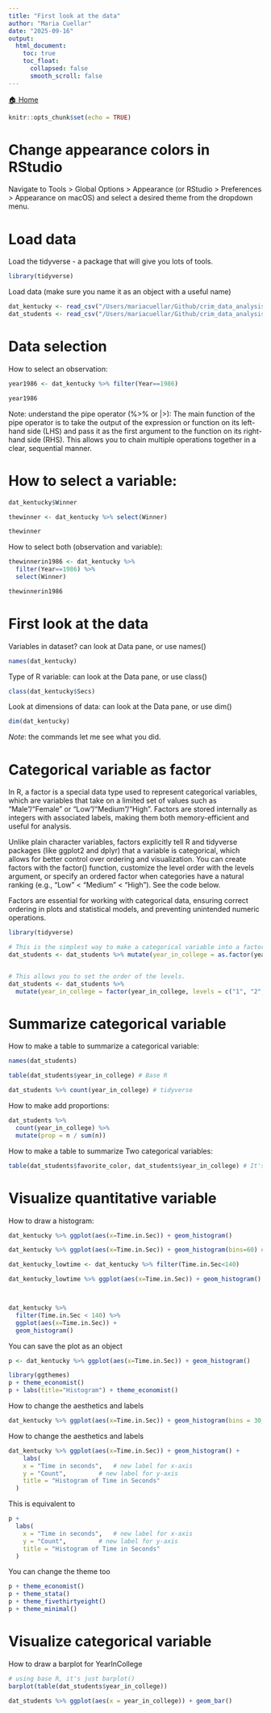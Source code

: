 ```yaml
---
title: "First look at the data"
author: "Maria Cuellar"
date: "2025-09-16"
output:
  html_document:
    toc: true
    toc_float:
      collapsed: false
      smooth_scroll: false
---
```


<a href="index.html" class="home-button">🏠 Home</a>


```r
knitr::opts_chunk$set(echo = TRUE)
```


# Change appearance colors in RStudio

Navigate to Tools > Global Options > Appearance (or RStudio > Preferences > Appearance on macOS) and select a desired theme from the dropdown menu. 



# Load data

Load the tidyverse - a package that will give you lots of tools.

```r
library(tidyverse)
```

Load data (make sure you name it as an object with a useful name)

```r
dat_kentucky <- read_csv("/Users/mariacuellar/Github/crim_data_analysis/data/kentucky-derby-2018.csv")
dat_students <- read_csv("/Users/mariacuellar/Github/crim_data_analysis/data/students.csv")
```




# Data selection

How to select an observation: 

```r
year1986 <- dat_kentucky %>% filter(Year==1986)

year1986
```



Note: understand the pipe operator (%>% or |>): The main function of the pipe operator is to take the output of the expression or function on its left-hand side (LHS) and pass it as the first argument to the function on its right-hand side (RHS). This allows you to chain multiple operations together in a clear, sequential manner.


# How to select a variable:

```r
dat_kentucky$Winner

thewinner <- dat_kentucky %>% select(Winner)

thewinner
```

How to select both (observation and variable):

```r
thewinnerin1986 <- dat_kentucky %>% 
  filter(Year==1986) %>% 
  select(Winner)

thewinnerin1986
```



# First look at the data

Variables in dataset? can look at Data pane, or use names()
```r
names(dat_kentucky)
```

Type of R variable: can look at the Data pane, or use class()
```r
class(dat_kentucky$Secs)
```

Look at dimensions of data: can look at the Data pane, or use dim()
```r
dim(dat_kentucky)
```

*Note*: the commands let me see what you did.


# Categorical variable as factor

In R, a factor is a special data type used to represent categorical variables, which are variables that take on a limited set of values such as "Male"/"Female" or "Low"/"Medium"/"High". Factors are stored internally as integers with associated labels, making them both memory-efficient and useful for analysis. 

Unlike plain character variables, factors explicitly tell R and tidyverse packages (like ggplot2 and dplyr) that a variable is categorical, which allows for better control over ordering and visualization. You can create factors with the factor() function, customize the level order with the levels argument, or specify an ordered factor when categories have a natural ranking (e.g., "Low" < "Medium" < "High"). See the code below.

Factors are essential for working with categorical data, ensuring correct ordering in plots and statistical models, and preventing unintended numeric operations.


```r
library(tidyverse)

# This is the simplest way to make a categorical variable into a factor
dat_students <- dat_students %>% mutate(year_in_college = as.factor(year_in_college))


# This allows you to set the order of the levels.
dat_students <- dat_students %>%
  mutate(year_in_college = factor(year_in_college, levels = c("1", "2", "3", "4")))

```


# Summarize categorical variable

How to make a table to summarize a categorical variable:

```r
names(dat_students)

table(dat_students$year_in_college) # Base R

dat_students %>% count(year_in_college) # tidyverse
```

How to make add proportions:

```r
dat_students %>% 
  count(year_in_college) %>% 
  mutate(prop = n / sum(n))
```

How to make a table to summarize Two categorical variables:
```r
table(dat_students$favorite_color, dat_students$year_in_college) # It's trickier in tidyverse, but check out the janitor package
```





# Visualize quantitative variable

How to draw a histogram:

```r
dat_kentucky %>% ggplot(aes(x=Time.in.Sec)) + geom_histogram()

dat_kentucky %>% ggplot(aes(x=Time.in.Sec)) + geom_histogram(bins=60) # Changes number of bins
```



```r
dat_kentucky_lowtime <- dat_kentucky %>% filter(Time.in.Sec<140)

dat_kentucky_lowtime %>% ggplot(aes(x=Time.in.Sec)) + geom_histogram()



dat_kentucky %>% 
  filter(Time.in.Sec < 140) %>% 
  ggplot(aes(x=Time.in.Sec)) + 
  geom_histogram()

```


You can save the plot as an object 

```r
p <- dat_kentucky %>% ggplot(aes(x=Time.in.Sec)) + geom_histogram()

library(ggthemes)
p + theme_economist()
p + labs(title="Histogram") + theme_economist()
```


How to change the aesthetics and labels

```r
dat_kentucky %>% ggplot(aes(x=Time.in.Sec)) + geom_histogram(bins = 30, fill = "steelblue", color = "white")
```
  

How to change the aesthetics and labels
```r
dat_kentucky %>% ggplot(aes(x=Time.in.Sec)) + geom_histogram() +
    labs(
    x = "Time in seconds",   # new label for x-axis
    y = "Count",         # new label for y-axis
    title = "Histogram of Time in Seconds"
  )
```

This is equivalent to
```r
p +
  labs(
    x = "Time in seconds",   # new label for x-axis
    y = "Count",         # new label for y-axis
    title = "Histogram of Time in Seconds"
  )
```

You can change the theme too
```r
p + theme_economist()
p + theme_stata()
p + theme_fivethirtyeight()
p + theme_minimal()
```




# Visualize categorical variable

How to draw a barplot for YearInCollege

```r
# using base R, it's just barplot()
barplot(table(dat_students$year_in_college))
```

```r
dat_students %>% ggplot(aes(x = year_in_college)) + geom_bar()
```




